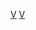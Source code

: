 {{Navbox
| name       = 维旺迪
| title      = [[维旺迪|威望迪股份責任有限公司]]
| state      = {{{state<includeonly>|autocollapse</includeonly>}}}
| listclass  = hlist

| above      = {{Link-en|威望迪資產列表|List of assets owned by Vivendi|資產列表}}

| group1     = 公司高管
| list1      = 
* {{Link-en|文森特·博羅雷|Vincent Bolloré}}
* {{Link-en|阿諾德·德·皮方泰恩|Arnaud de Puyfontaine}}
* [[皮埃爾·羅多卡納基]]

| group2     = {{Link-en|頻道＋集團|Groupe Canal+}}
| list2      = 
* [[Canal+|頻道＋]]
* {{Link-en|頻道＋ (法國電視提供商)|Canal+ (French TV provider)|頻道＋（提供商）}}
** {{Link-en|頻道＋非洲|Canal+ Afrique|非洲頻道＋}}
** {{Link-en|頻道＋喀裡多尼亞|Canal+ Calédonie|喀裡多尼亞頻道＋}}
** {{Link-en|頻道＋加勒比|Canal+ Caraïbes|加勒比頻道＋}}
* {{Link-en|C8 (法國電視頻道)|C8 (French TV channel)|C8頻道}}
* [[頻道製片公司]]
** {{Link-en|阿爾薩斯 (視頻廠牌)|Arthaus (video label)|阿爾薩斯}}
** {{Link-en|頻道製片廠 (英國)|StudioCanal UK|英國頻道製片}}

| group3     = 票務業務
| list3      = 
* 數字票務
*{{Link-en|看票|See Tickets}}
** 看票美國
*** 風味
* 我的最佳專家
* 守望者票務
* 奧林匹亞票務

| group4     = 棱鏡出版
| list4      = 
* 《{{Link-en|資本 (法國雜誌)|Capital (French magazine)|資本}}》
* 《{{Link-en|當代女性雜誌|Femme Actuelle}}》
* 《{{Link-en|地理 (雜誌)|GEO (magazine)|地理}}》
* 《{{Link-en|盛會 (雜誌)|Gala (magazine)|盛會}}》
* 《{{Link-en|棱鏡 (雜誌)|Prima (magazine)|棱鏡}}》
* 《{{Link-en|五六七 (法國雜誌)|VSD (French magazine)|五六七}}》
* 《{{Link-en|話語 (雜誌)|Voici|話語}}》

| group5     = 投資資產
| list5      = 
* [[義大利電信]]<small>（佔股23%）</small>
* {{Link-en|班尼傑|Banijay}}<small>（佔股32%）</small>
* [[拉加代爾集團]]<small>（佔股23%）</small>
* [[Mediaset|梅迪亞塞特]]<small>（佔股28%）</small>
* [[環球音樂集團]]<small>（佔股10%）</small>

| group6     = 其他資產
| list6      = 
* [[Dailymotion|每日影像]]
* [[Gameloft|智樂]]
* [[哈瓦斯通訊社]]
* {{Link-en|伊迪斯|Editis}}

}}<noinclude>{{collapsible option}}
[[Category:法国公司模板|V]]
[[Category:媒體公司模板|V]]</noinclude>